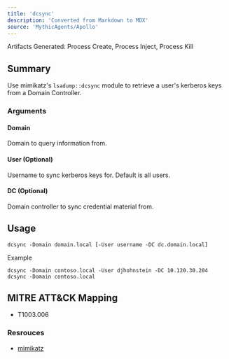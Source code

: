 ```yaml
---
title: 'dcsync'
description: 'Converted from Markdown to MDX'
source: 'MythicAgents/Apollo'
---
```


<Note>
Artifacts Generated: Process Create, Process Inject, Process Kill
</Note>

## Summary
Use mimikatz's `lsadump::dcsync` module to retrieve a user's kerberos keys from a Domain Controller.

### Arguments
#### Domain
Domain to query information from.

#### User (Optional)
Username to sync kerberos keys for. Default is all users.

#### DC (Optional)
Domain controller to sync credential material from.

## Usage
```
dcsync -Domain domain.local [-User username -DC dc.domain.local]
```

Example
```
dcsync -Domain contoso.local -User djhohnstein -DC 10.120.30.204
dcsync -Domain contoso.local
```


## MITRE ATT&CK Mapping

- T1003.006

### Resrouces
- [mimikatz](https://github.com/gentilkiwi/mimikatz)
